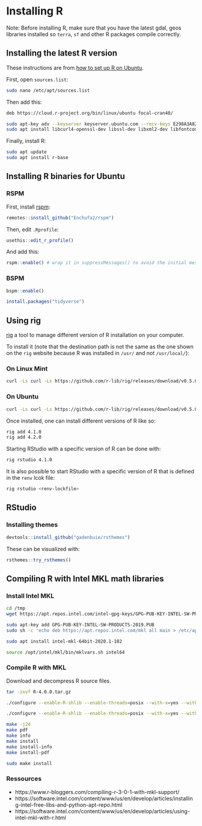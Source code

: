 # Installing R

Note: Before installing R, make sure that you have the latest gdal, geos libraries installed so `terra`, `sf` and other R packages compile correctly.

## Installing the latest R version

These instructions are from [how to set up R on Ubuntu](https://blog.zenggyu.com/en/post/2018-01-29/installing-r-r-packages-e-g-tidyverse-and-rstudio-on-ubuntu-linux/).

First, open `sources.list`:

```bash
sudo nano /etc/apt/sources.list
```

Then add this:

```bash
deb https://cloud.r-project.org/bin/linux/ubuntu focal-cran40/
```

```bash
sudo apt-key adv --keyserver keyserver.ubuntu.com --recv-keys E298A3A825C0D65DFD57CBB651716619E084DAB9
sudo apt install libcurl4-openssl-dev libssl-dev libxml2-dev libfontconfig1-dev libcairo2-dev
```

Finally, install R:

``` bash
sudo apt update
sudo apt install r-base
```

## Installing R binaries for Ubuntu

### RSPM

First, install [rspm](https://enchufa2.github.io/rspm/):

```r
remotes::install_github("Enchufa2/rspm")
```

Then, edit `.Rprofile`:

```r
usethis::edit_r_profile()
```

And add this:

```r
rspm::enable() # wrap it in suppressMessages() to avoid the initial message
```

### BSPM

```r
bspm::enable()

install.packages("tidyverse")
```

## Using rig

[rig](https://github.com/r-lib/rig) a tool to manage different version of R installation on your computer. 

To install it (note that the destination path is not the same as the one shown on the `rig` website because R was installed in `/usr/` and not `/usr/local/`):

### On Linux Mint

```bash
curl -Ls curl -Ls https://github.com/r-lib/rig/releases/download/v0.5.0/rig-linux-0.5.0.tar.gz | sudo tar xz -C /usr/
```
### On Ubuntu

```bash
curl -Ls curl -Ls https://github.com/r-lib/rig/releases/download/v0.5.0/rig-linux-0.5.0.tar.gz | sudo tar xz -C /usr/local
```

Once installed, one can install different versions of R like so:

```bash
rig add 4.1.0
rig add 4.2.0
```

Starting RStudio with a specific version of R can be done with:

```bash
rig rstudio 4.1.0
```

It is also possible to start RStudio with a specific version of R that is defined in the `renv` lcok file:

```bash
rig rstudio <renv-lockfile> 
```

## RStudio

### Installing themes

```r
devtools::install_github("gadenbuie/rsthemes")
```

These can be visualized with:

```r
rsthemes::try_rsthemes()
```

## Compiling R with Intel MKL math libraries


### Install Intel MKL

```bash
cd /tmp
wget https://apt.repos.intel.com/intel-gpg-keys/GPG-PUB-KEY-INTEL-SW-PRODUCTS-2019.PUB

sudo apt-key add GPG-PUB-KEY-INTEL-SW-PRODUCTS-2019.PUB
sudo sh -c 'echo deb https://apt.repos.intel.com/mkl all main > /etc/apt/sources.list.d/intel-mkl.list'

sudo apt install intel-mkl-64bit-2020.1-102 

source /opt/intel/mkl/bin/mklvars.sh intel64
```

### Compile R with MKL

Download and decompress R source files.

```bash
tar -zxvf R-4.0.0.tar.gz
```

```bash
./configure --enable-R-shlib --enable-threads=posix --with-x=yes --with-cairo --with-libpng --with-libtiff --with-jpeglib --with-lapack --with-blas="-fopenmp -m64 -I/opt/intel/compilers_and_libraries_2020.4.304/linux/mkl/include -L/opt/intel/compilers_and_libraries_2020.4.304/linux/mkl/lib/intel64 -lmkl_gf_lp64 -lmkl_gnu_thread -lmkl_core -lpthread -lm"

./configure --enable-R-shlib --enable-threads=posix --with-x=yes --with-cairo --with-libpng --with-libtiff --with-jpeglib --with-lapack --with-blas="-fopenmp -m64 -I$MKLROOT/include -L$MKLROOT/lib/intel64 -lmkl_gf_lp64 -lmkl_gnu_thread -lmkl_core -lpthread -lm" --libdir=/usr/bin

make -j24
make pdf
make info
make install
make install-info
make install-pdf

sudo make install
```

### Ressources

- https://www.r-bloggers.com/compiling-r-3-0-1-with-mkl-support/
- https://software.intel.com/content/www/us/en/develop/articles/installing-intel-free-libs-and-python-apt-repo.html
- https://software.intel.com/content/www/us/en/develop/articles/using-intel-mkl-with-r.html
